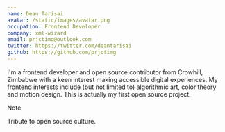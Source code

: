 ```yaml
---
name: Dean Tarisai
avatar: /static/images/avatar.png
occupation: Frontend Developer
company: xml-wizard
email: prjctimg@outlook.com
twitter: https://twitter.com/deantarisai
github: https://github.com/prjctimg
---
```


I'm a frontend developer and open source contributor from Crowhill, Zimbabwe with a keen interest making accessible digital experiences. My frontend interests include (but not limited to) algorithmic art, color theory and motion design. This is actually my first open source project.

> [!NOTE]
> Tribute to open source culture.